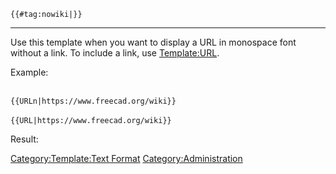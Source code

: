 <code>{{#tag:nowiki|{{{1}}}}}</code><noinclude>

----

Use this template when you want to display a URL in monospace font without a link. To include a link, use [[Template:URL]].

Example:

 <nowiki>
{{URLn|https://www.freecad.org/wiki}}

{{URL|https://www.freecad.org/wiki}}
</nowiki>

Result:

{{URLn|https://www.freecad.org/wiki}}

{{URL|https://www.freecad.org/wiki}}

[[Category:Template:Text Format]]
[[Category:Administration]]

</noinclude>